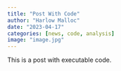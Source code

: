 ```yaml
---
title: "Post With Code"
author: "Harlow Malloc"
date: "2023-04-17"
categories: [news, code, analysis]
image: "image.jpg"
---
```


This is a post with executable code.
